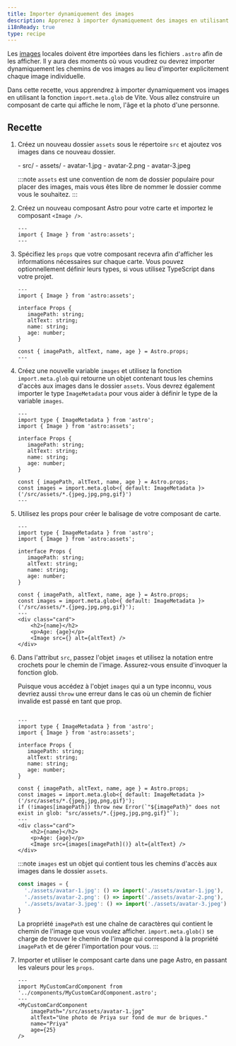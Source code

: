 ```yaml
---
title: Importer dynamiquement des images
description: Apprenez à importer dynamiquement des images en utilisant la fonction import.meta.glob de Vite.
i18nReady: true
type: recipe
---
```


Les [images](/fr/guides/images/) locales doivent être importées dans les fichiers `.astro` afin de les afficher. Il y aura des moments où vous voudrez ou devrez importer dynamiquement les chemins de vos images au lieu d'importer explicitement chaque image individuelle.

Dans cette recette, vous apprendrez à importer dynamiquement vos images en utilisant la fonction `import.meta.glob` de Vite. Vous allez construire un composant de carte qui affiche le nom, l'âge et la photo d'une personne.

## Recette

1. Créez un nouveau dossier `assets` sous le répertoire `src` et ajoutez vos images dans ce nouveau dossier.

    <FileTree>
    - src/
      - assets/
        - avatar-1.jpg
        - avatar-2.png
        - avatar-3.jpeg
    </FileTree>

    :::note
    `assets` est une convention de nom de dossier populaire pour placer des images, mais vous êtes libre de nommer le dossier comme vous le souhaitez.
    ::: 

2. Créez un nouveau composant Astro pour votre carte et importez le composant `<Image />`.

    ```astro title="src/components/MyCustomCardComponent.astro" 
    ---
    import { Image } from 'astro:assets';
    ---
    ```

3. Spécifiez les `props` que votre composant recevra afin d'afficher les informations nécessaires sur chaque carte. Vous pouvez optionnellement définir leurs types, si vous utilisez TypeScript dans votre projet.

    ```astro title="src/components/MyCustomCardComponent.astro" ins={4-9, 11}
    ---
    import { Image } from 'astro:assets';

    interface Props {
       imagePath: string;
       altText: string;
       name: string;
       age: number;
    }

    const { imagePath, altText, name, age } = Astro.props;
    ---
    ``` 

4. Créez une nouvelle variable `images` et utilisez la fonction `import.meta.glob` qui retourne un objet contenant tous les chemins d'accès aux images dans le dossier `assets`. Vous devrez également importer le type `ImageMetadata` pour vous aider à définir le type de la variable `images`.

    ```astro title="src/components/MyCustomCardComponent.astro" ins={2, 13} "ImageMetadata"
    ---
    import type { ImageMetadata } from 'astro';
    import { Image } from 'astro:assets';

    interface Props {
       imagePath: string;
       altText: string;
       name: string;
       age: number;
    }
    
    const { imagePath, altText, name, age } = Astro.props;
    const images = import.meta.glob<{ default: ImageMetadata }>('/src/assets/*.{jpeg,jpg,png,gif}')
    ---
    ```
    

5. Utilisez les props pour créer le balisage de votre composant de carte. 

    ```astro title="src/components/MyCustomCardComponent.astro" ins={15-19} "<Image src={} alt={altText} />"
    ---
    import type { ImageMetadata } from 'astro';
    import { Image } from 'astro:assets';

    interface Props {
       imagePath: string;
       altText: string;
       name: string;
       age: number;
    }
    
    const { imagePath, altText, name, age } = Astro.props;
    const images = import.meta.glob<{ default: ImageMetadata }>('/src/assets/*.{jpeg,jpg,png,gif}');
    ---
    <div class="card">
        <h2>{name}</h2>
        <p>Age: {age}</p>
        <Image src={} alt={altText} />
    </div>
    ```

6. Dans l'attribut `src`, passez l'objet `images` et utilisez la notation entre crochets pour le chemin de l'image. Assurez-vous ensuite d'invoquer la fonction glob. 

    Puisque vous accédez à l'objet `images` qui a un type inconnu, vous devriez aussi `throw` une erreur dans le cas où un chemin de fichier invalide est passé en tant que prop.
   
    ```astro title="src/components/MyCustomCardComponent.astro" ins="images[imagePath]()" ins={14}

    ---
    import type { ImageMetadata } from 'astro';
    import { Image } from 'astro:assets';

    interface Props {
       imagePath: string;
       altText: string;
       name: string;
       age: number;
    }
    
    const { imagePath, altText, name, age } = Astro.props;
    const images = import.meta.glob<{ default: ImageMetadata }>('/src/assets/*.{jpeg,jpg,png,gif}');
    if (!images[imagePath]) throw new Error(`"${imagePath}" does not exist in glob: "src/assets/*.{jpeg,jpg,png,gif}"`);
    ---
    <div class="card">
        <h2>{name}</h2>
        <p>Age: {age}</p>
        <Image src={images[imagePath]()} alt={altText} />
    </div>
    ```

    :::note
    `images` est un objet qui contient tous les chemins d'accès aux images dans le dossier `assets`.

    ```js
    const images = {
      './assets/avatar-1.jpg': () => import('./assets/avatar-1.jpg'),
      './assets/avatar-2.png': () => import('./assets/avatar-2.png'),
      './assets/avatar-3.jpeg': () => import('./assets/avatar-3.jpeg')
    }
    ```

    La propriété `imagePath` est une chaîne de caractères qui contient le chemin de l'image que vous voulez afficher. `import.meta.glob()` se charge de trouver le chemin de l'image qui correspond à la propriété `imagePath` et de gérer l'importation pour vous.
    ::: 

7. Importer et utiliser le composant carte dans une page Astro, en passant les valeurs pour les `props`.

    ```astro title="src/pages/index.astro" 
    ---
    import MyCustomCardComponent from '../components/MyCustomCardComponent.astro';
    ---
    <MyCustomCardComponent 
        imagePath="/src/assets/avatar-1.jpg"
        altText="Une photo de Priya sur fond de mur de briques."
        name="Priya"
        age={25}
    />
    ```
